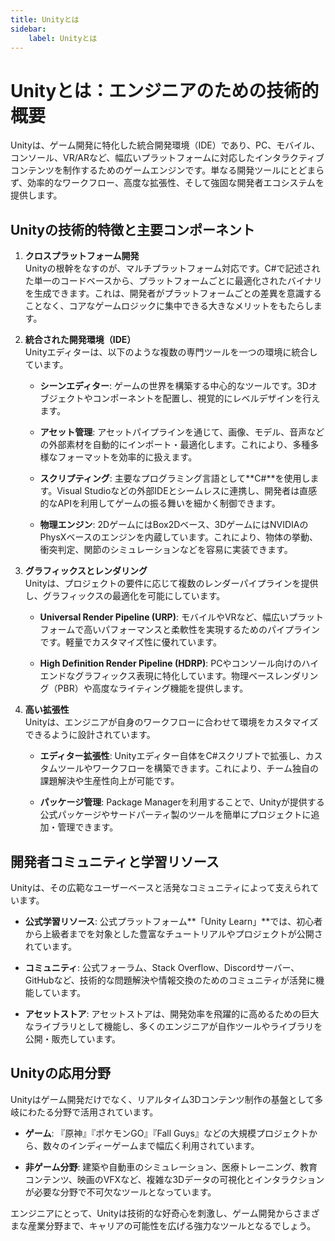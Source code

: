 ```yaml
---
title: Unityとは
sidebar:
    label: Unityとは
---
```


# Unityとは：エンジニアのための技術的概要

Unityは、ゲーム開発に特化した統合開発環境（IDE）であり、PC、モバイル、コンソール、VR/ARなど、幅広いプラットフォームに対応したインタラクティブコンテンツを制作するためのゲームエンジンです。単なる開発ツールにとどまらず、効率的なワークフロー、高度な拡張性、そして強固な開発者エコシステムを提供します。

## Unityの技術的特徴と主要コンポーネント

1. **クロスプラットフォーム開発**  
   Unityの根幹をなすのが、マルチプラットフォーム対応です。C#で記述された単一のコードベースから、プラットフォームごとに最適化されたバイナリを生成できます。これは、開発者がプラットフォームごとの差異を意識することなく、コアなゲームロジックに集中できる大きなメリットをもたらします。

2. **統合された開発環境（IDE）**  
   Unityエディターは、以下のような複数の専門ツールを一つの環境に統合しています。

   - **シーンエディター**: ゲームの世界を構築する中心的なツールです。3Dオブジェクトやコンポーネントを配置し、視覚的にレベルデザインを行えます。

   - **アセット管理**: アセットパイプラインを通じて、画像、モデル、音声などの外部素材を自動的にインポート・最適化します。これにより、多種多様なフォーマットを効率的に扱えます。

   - **スクリプティング**: 主要なプログラミング言語として**C#**を使用します。Visual Studioなどの外部IDEとシームレスに連携し、開発者は直感的なAPIを利用してゲームの振る舞いを細かく制御できます。

   - **物理エンジン**: 2DゲームにはBox2Dベース、3DゲームにはNVIDIAのPhysXベースのエンジンを内蔵しています。これにより、物体の挙動、衝突判定、関節のシミュレーションなどを容易に実装できます。

3. **グラフィックスとレンダリング**  
   Unityは、プロジェクトの要件に応じて複数のレンダーパイプラインを提供し、グラフィックスの最適化を可能にしています。

   - **Universal Render Pipeline (URP)**: モバイルやVRなど、幅広いプラットフォームで高いパフォーマンスと柔軟性を実現するためのパイプラインです。軽量でカスタマイズ性に優れています。

   - **High Definition Render Pipeline (HDRP)**: PCやコンソール向けのハイエンドなグラフィックス表現に特化しています。物理ベースレンダリング（PBR）や高度なライティング機能を提供します。

4. **高い拡張性**  
   Unityは、エンジニアが自身のワークフローに合わせて環境をカスタマイズできるように設計されています。

   - **エディター拡張性**: Unityエディター自体をC#スクリプトで拡張し、カスタムツールやワークフローを構築できます。これにより、チーム独自の課題解決や生産性向上が可能です。

   - **パッケージ管理**: Package Managerを利用することで、Unityが提供する公式パッケージやサードパーティ製のツールを簡単にプロジェクトに追加・管理できます。

## 開発者コミュニティと学習リソース

Unityは、その広範なユーザーベースと活発なコミュニティによって支えられています。

- **公式学習リソース**: 公式プラットフォーム**「Unity Learn」**では、初心者から上級者までを対象とした豊富なチュートリアルやプロジェクトが公開されています。

- **コミュニティ**: 公式フォーラム、Stack Overflow、Discordサーバー、GitHubなど、技術的な問題解決や情報交換のためのコミュニティが活発に機能しています。

- **アセットストア**: アセットストアは、開発効率を飛躍的に高めるための巨大なライブラリとして機能し、多くのエンジニアが自作ツールやライブラリを公開・販売しています。

## Unityの応用分野

Unityはゲーム開発だけでなく、リアルタイム3Dコンテンツ制作の基盤として多岐にわたる分野で活用されています。

- **ゲーム**: 『原神』『ポケモンGO』『Fall Guys』などの大規模プロジェクトから、数々のインディーゲームまで幅広く利用されています。

- **非ゲーム分野**: 建築や自動車のシミュレーション、医療トレーニング、教育コンテンツ、映画のVFXなど、複雑な3Dデータの可視化とインタラクションが必要な分野で不可欠なツールとなっています。

エンジニアにとって、Unityは技術的な好奇心を刺激し、ゲーム開発からさまざまな産業分野まで、キャリアの可能性を広げる強力なツールとなるでしょう。